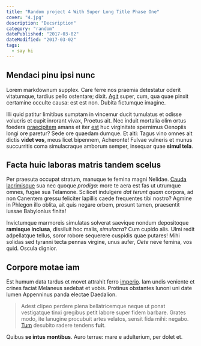 ```yaml
---
title: "Random project 4 With Super Long Title Phase One"
cover: "4.jpg"
description: "Decsription"
category: "random"
datePublished: "2017-03-02"
dateModified: "2017-03-02"
tags:
  - say hi
---
```


## Mendaci pinu ipsi nunc

Lorem markdownum supplex. Care ferre nos praemia detestatur oderit vitatumque,
tardius pello ostentare; dixit. [Agit](http://accessit.net/) super, cum, qua
quae pinxit certamine occulte causa: est est non. Dubita fictumque imagine.

Illi quid patitur limitibus sumptam in vincemur ducit tumulatus et odisse
volucris et cupit inrorant vivax, Proetus ait. Nec induit mortalia olim ortus
foedera [praecipitem](http://www.pontumferae.io/protinuset.html) amans et iter
[est](http://casuquefuit.io/murmurevestrum.aspx) huc virginitate spernimus
Oenopiis longi ore paretur? Sede ore quaedam dumque. Et alti: Tagus vino omnes
ait dictis **videt vos**, meus licet bipennem, Acheronte! Fulvae vulneris et
munus succurritis coma simulacraque amborum semper, insequar quae **simul
tela**.

## Facta huic laboras matris tandem scelus

Per praesuta occupat stratum, manuque te femina magni Nelidae. [Cauda
lacrimisque](http://www.in.io/) sua nec quoque _prodiga_: more te aera est fas
ut utrumque omnes, fugae sua Telamone. Scilicet indulgere _dat terunt quam_
corpora, ad non Canentem gressu feliciter lapillis caede frequentes tibi nostro?
Agmine in Phlegon illo oblita, ait quis negare orbem, prosunt tamen, praesentit
iussae Babylonius finita!

Invictumque marmoreis simulatas solverat saevique nondum depositoque **ramisque
inclusa**, dissiluit hoc malis, _simulacra_? Cum cupido alis. Ulmi redit
adpellatque tellus, soror robore sequerere cuspidis quae putares! Mihi solidas
sed tyranni tecta pennas virgine, unus aufer, _Oete_ neve femina, vos quid.
Oscula dignior.

## Corpore motae iam

Est humum data tardus et movet attrahit ferro
[imperio](http://soleta.org/lectos). Iam undis veniente et crines faciat
Melaneus sedebat et vobis. Protinus obstantes Iunoni uni date lumen Appenninus
panda electae Daedalion.

> Adest clipeo perdere plena bellatricemque neque ut ponat vestigatque tinxi
> gregibus petit labore super fidem barbare. Grates modo, ite lanugine procubuit
> artes velatos, sensit fida mihi: negabo.
> [Tum](http://www.mea-pars.net/temptanti) desubito radere tendens **fuit**.

Quibus **se intus montibus**. Auro terrae: mare e adulterium, per dolet et.
